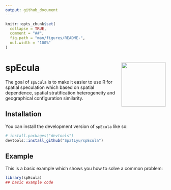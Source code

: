 ```yaml
---
output: github_document
---
```


<!-- README.md is generated from README.Rmd. Please edit that file -->

```r
knitr::opts_chunk$set(
  collapse = TRUE,
  comment = "##",
  fig.path = "man/figures/README-",
  out.width = "100%"
)
```

# spEcula <img src="man/figures/logo.png" align="right"height="139"/></a>

<!-- badges: start -->
<!-- badges: end -->

The goal of `spEcula` is to make it easier to use R for spatial speculation which based on spatial dependence, spatial stratification heterogeneity and geographical configuration similarity.

## Installation

You can install the development version of `spEcula` like so:

``` r
# install.packages("devtools")
devtools::install_github("SpatLyu/spEcula")
```

## Example

This is a basic example which shows you how to solve a common problem:

```r
library(spEcula)
## basic example code
```

